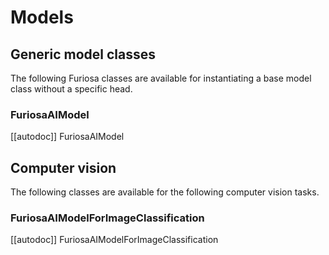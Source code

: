 <!--Copyright 2023 The HuggingFace Team. All rights reserved.

Licensed under the Apache License, Version 2.0 (the "License"); you may not use this file except in compliance with
the License. You may obtain a copy of the License at

http://www.apache.org/licenses/LICENSE-2.0

Unless required by applicable law or agreed to in writing, software distributed under the License is distributed on
an "AS IS" BASIS, WITHOUT WARRANTIES OR CONDITIONS OF ANY KIND, either express or implied. See the License for the
specific language governing permissions and limitations under the License.
-->

# Models

## Generic model classes

The following Furiosa classes are available for instantiating a base model class without a specific head.

### FuriosaAIModel

[[autodoc]] FuriosaAIModel

## Computer vision

The following classes are available for the following computer vision tasks.

### FuriosaAIModelForImageClassification

[[autodoc]] FuriosaAIModelForImageClassification
